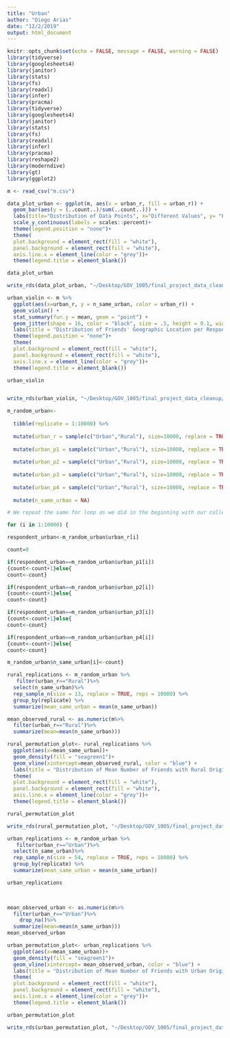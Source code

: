 ```yaml
---
title: "Urban"
author: "Diego Arias"
date: "12/2/2019"
output: html_document
---
```


```r
knitr::opts_chunk$set(echo = FALSE, message = FALSE, warning = FALSE)
library(tidyverse)
library(googlesheets4)
library(janitor)
library(stats)
library(fs)
library(readxl)
library(infer)
library(pracma)
library(tidyverse)
library(googlesheets4)
library(janitor)
library(stats)
library(fs)
library(readxl)
library(infer)
library(pracma)
library(reshape2)
library(moderndive)
library(gt)
library(ggplot2)
```

```r
m <- read_csv("m.csv")
```

```r
data_plot_urban <- ggplot(m, aes(x = urban_r, fill = urban_r)) +
  geom_bar(aes(y = (..count..)/sum(..count..))) +
  labs(title="Distribution of Data Points", x="Different Values", y= "Percentage")  +
  scale_y_continuous(labels = scales::percent)+
  theme(legend.position = "none")+
  theme(
  plot.background = element_rect(fill = "white"),
  panel.background = element_rect(fill = "white"),
  axis.line.x = element_line(color = "grey"))+
  theme(legend.title = element_blank())

data_plot_urban

write_rds(data_plot_urban, "~/Desktop/GOV_1005/final_project_data_cleanup/shiny/urban/barplot_urban.rds")
```

```r
urban_violin <- m %>%
  ggplot(aes(x=urban_r, y = n_same_urban, color = urban_r)) +
  geom_violin() +
  stat_summary(fun.y = mean, geom = "point") +
  geom_jitter(shape = 16, color = "black", size = .5, height = 0.1, width = 0.2) + 
  labs(title = "Distribution of Friends' Geographic Location per Respondents' Geographic Location", y = "Number of Friends with Same Geographic Origins", x = "Type of Geographic Origin of Respondent") +
  theme(legend.position = "none")+
  theme(
  plot.background = element_rect(fill = "white"),
  panel.background = element_rect(fill = "white"),
  axis.line.x = element_line(color = "grey"))+
  theme(legend.title = element_blank())

urban_violin


write_rds(urban_violin, "~/Desktop/GOV_1005/final_project_data_cleanup/shiny/urban/violin_urban.rds")
```


```r
m_random_urban<-
    
  tibble(replicate = 1:10000) %>%
  
  mutate(urban_r = sample(c("Urban","Rural"), size=10000, replace = TRUE, prob=c(0.9,0.1)))%>%
  
  mutate(urban_p1 = sample(c("Urban","Rural"), size=10000, replace = TRUE, prob=c(0.9,0.1)))%>%
  
  mutate(urban_p2 = sample(c("Urban","Rural"), size=10000, replace = TRUE, prob=c(0.9,0.1)))%>%
  
  mutate(urban_p3 = sample(c("Urban","Rural"), size=10000, replace = TRUE, prob=c(0.9,0.1)))%>%
  
  mutate(urban_p4 = sample(c("Urban","Rural"), size=10000, replace = TRUE, prob=c(0.9,0.1)))%>%
  
  mutate(n_same_urban = NA)

# We repeat the same for loop as we did in the beginning with our collected data, but with the sample we generated with the for loop above:

for (i in 1:10000) {

respondent_urban<-m_random_urban$urban_r[i]

count=0

if(respondent_urban==m_random_urban$urban_p1[i])
{count<-count+1}else{
count<-count}

if(respondent_urban==m_random_urban$urban_p2[i])
{count<-count+1}else{
count<-count}

if(respondent_urban==m_random_urban$urban_p3[i])
{count<-count+1}else{
count<-count}

if(respondent_urban==m_random_urban$urban_p4[i])
{count<-count+1}else{
count<-count}

m_random_urban$n_same_urban[i]<-count}
```

```r
rural_replications <- m_random_urban %>%
   filter(urban_r=="Rural")%>%
  select(n_same_urban)%>%
  rep_sample_n(size = 13, replace = TRUE, reps = 10000) %>% 
  group_by(replicate) %>% 
  summarize(mean_same_urban = mean(n_same_urban))

mean_observed_rural <- as.numeric(m%>%
  filter(urban_r=="Rural")%>%
  summarize(mean=mean(n_same_urban)))

rural_permutation_plot<- rural_replications %>%
  ggplot(aes(x=mean_same_urban))+
  geom_density(fill = "seagreen1")+
  geom_vline(xintercept=mean_observed_rural, color = "blue") + 
  labs(title = "Distribution of Mean Number of Friends with Rural Origins with a Respondent with Rural Origins", subtitle = "The distribution of the number of friends with the same geographical origins as the respondent", x = "Mean Number of Friend with Same Rural Origin per Rural Respondent per Replication", y = "Density")+
  theme(
  plot.background = element_rect(fill = "white"),
  panel.background = element_rect(fill = "white"),
  axis.line.x = element_line(color = "grey"))+
  theme(legend.title = element_blank())

rural_permutation_plot

write_rds(rural_permutation_plot, "~/Desktop/GOV_1005/final_project_data_cleanup/shiny/urban/rural_permutation.rds")
```


```r
urban_replications <- m_random_urban %>%
   filter(urban_r=="Urban")%>%
  select(n_same_urban)%>%
  rep_sample_n(size = 54, replace = TRUE, reps = 10000) %>% 
  group_by(replicate) %>% 
  summarize(mean_same_urban = mean(n_same_urban))

urban_replications


  
mean_observed_urban <- as.numeric(m%>%
  filter(urban_r=="Urban")%>%
    drop_na()%>%
  summarize(mean=mean(n_same_urban)))
mean_observed_urban

urban_permutation_plot<- urban_replications %>%
  ggplot(aes(x=mean_same_urban))+
  geom_density(fill = "seagreen1")+
  geom_vline(xintercept= mean_observed_urban, color = "blue") + 
  labs(title = "Distribution of Mean Number of Friends with Urban Origins with a Respondent with Urban Origins", subtitle = "Our observed value, shown in blue, is bigger than we would expect under random friend assignment", x = "Mean Number of Friend with Same Urban Origin per Urban Respondent per Replication", y = "Density")+
  theme(
  plot.background = element_rect(fill = "white"),
  panel.background = element_rect(fill = "white"),
  axis.line.x = element_line(color = "grey"))+
  theme(legend.title = element_blank())

urban_permutation_plot

write_rds(urban_permutation_plot, "~/Desktop/GOV_1005/final_project_data_cleanup/shiny/urban/urban_permutation.rds")
```
